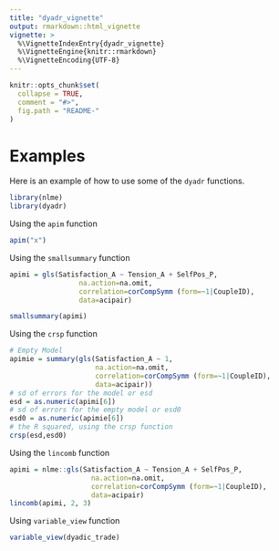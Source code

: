 ```yaml
---
title: "dyadr_vignette"
output: rmarkdown::html_vignette
vignette: >
  %\VignetteIndexEntry{dyadr_vignette}
  %\VignetteEngine{knitr::rmarkdown}
  %\VignetteEncoding{UTF-8}
---
```


```r
knitr::opts_chunk$set(
  collapse = TRUE,
  comment = "#>",
  fig.path = "README-"
)

```


# Examples

Here is an example of how to use some of the `dyadr` functions.

```r
library(nlme)
library(dyadr)

```

Using the `apim` function
```r
apim("x")

```

Using the `smallsummary` function

```r
apimi = gls(Satisfaction_A ~ Tension_A + SelfPos_P, 
                 na.action=na.omit, 
                 correlation=corCompSymm (form=~1|CoupleID),
                 data=acipair)

smallsummary(apimi)


```

Using the `crsp` function

```r
# Empty Model
apimie = summary(gls(Satisfaction_A ~ 1, 
                     na.action=na.omit, 
                     correlation=corCompSymm (form=~1|CoupleID),
                     data=acipair))
# sd of errors for the model or esd
esd = as.numeric(apimi[6])
# sd of errors for the empty model or esd0
esd0 = as.numeric(apimie[6])
# the R squared, using the crsp function                
crsp(esd,esd0)

```

Using the `lincomb` function

```r
apimi = nlme::gls(Satisfaction_A ~ Tension_A + SelfPos_P, 
                    na.action=na.omit, 
                    correlation=corCompSymm (form=~1|CoupleID),
                    data=acipair)
lincomb(apimi, 2, 3)
```

Using `variable_view` function

```r
variable_view(dyadic_trade)
```











